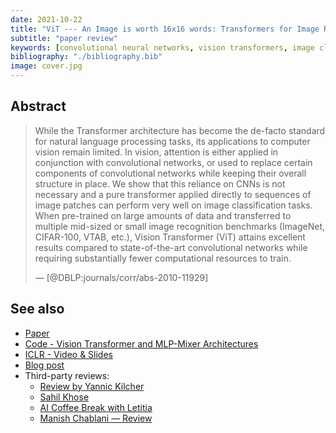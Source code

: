 ```yaml
---
date: 2021-10-22
title: "ViT --- An Image is worth 16x16 words: Transformers for Image Recognition at scale"
subtitle: "paper review"
keywords: [convolutional neural networks, vision transformers, image classification, object detection, semantic segmentation]
bibliography: "./bibliography.bib"
image: cover.jpg
---
```


## Abstract

> While the Transformer architecture has become the de-facto standard for natural language processing tasks, its applications to computer vision remain limited. In vision, attention is either applied in conjunction with convolutional networks, or used to replace certain components of convolutional networks while keeping their overall structure in place. We show that this reliance on CNNs is not necessary and a pure transformer applied directly to sequences of image patches can perform very well on image classification tasks. When pre-trained on large amounts of data and transferred to multiple mid-sized or small image recognition benchmarks (ImageNet, CIFAR-100, VTAB, etc.), Vision Transformer (ViT) attains excellent results compared to state-of-the-art convolutional networks while requiring substantially fewer computational resources to train.
>
> --- [@DBLP:journals/corr/abs-2010-11929] 

## See also

- [Paper](https://arxiv.org/abs/2010.11929)
- [Code - Vision Transformer and MLP-Mixer Architectures](https://github.com/google-research/vision_transformer)
- [ICLR - Video & Slides](https://iclr.cc/virtual/2021/oral/3458)
- [Blog post](https://research.google/pubs/an-image-is-worth-16x16-words-transformers-for-image-recognition-at-scale/)
- Third-party reviews:
    - [Review by Yannic Kilcher](https://www.youtube.com/@YannicKilcher)
    - [Sahil Khose](https://www.youtube.com/watch?v=aD-D8-D-ZyY)
    - [AI Coffee Break with Letitia](https://www.youtube.com/watch?v=DVoHvmww2lQ)
    - [Manish Chablani --- Review](https://medium.com/@ManishChablani/vision-transformer-vit-an-image-is-worth-16x16-words-transformers-for-image-recognition-at-a4bd5c6f17a7)
